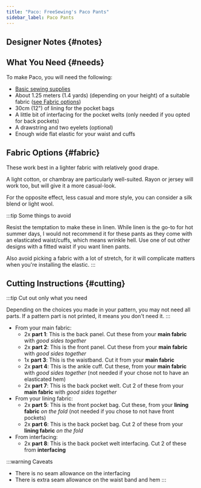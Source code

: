 ```yaml
---
title: "Paco: FreeSewing's Paco Pants"
sidebar_label: Paco Pants
---
```



<DocusaurusDoc>
  <DesignInfo design="paco" noDocsLink />
</DocusaurusDoc>

## Designer Notes {#notes}

<Notes />

## What You Need {#needs}

To make Paco, you will need the following:

- [Basic sewing supplies](/docs/sewing/basic-sewing-supplies)
- About 1.25 meters (1.4 yards) (depending on your height) of a suitable fabric
  ([see Fabric options](#fabric))
- 30cm (12") of lining for the pocket bags
- A little bit of interfacing for the pocket welts (only needed if you opted
  for back pockets)
- A drawstring and two eyelets (optional)
- Enough wide flat elastic for your waist and cuffs

## Fabric Options {#fabric}

These work best in a lighter fabric with relatively good drape.

A light cotton, or chambray are particularly well-suited.
Rayon or jersey will work too, but will give it a more casual-look.

For the opposite effect, less casual and more style, you can consider a silk
blend or light wool.

:::tip Some things to avoid

Resist the temptation to make these in linen.
While linen is the go-to for hot summer days, I would not recommend it for these pants
as they come with an elasticated waist/cuffs, which means wrinkle hell.
Use one of out other designs with a fitted waist if you want linen pants.

Also avoid picking a fabric with a lot of stretch, for it will complicate
matters when you're installing the elastic.
:::

## Cutting Instructions {#cutting}

:::tip Cut out only what you need

Depending on the choices you made in your pattern, you may not need all parts.
If a pattern part is not printed, it means you don't need it.
:::

- From your main fabric:
  - 2x **part 1**: This is the back panel. Cut these from your **main fabric**
    with _good sides together_
  - 2x **part 2**: This is the front panel. Cut these from your **main fabric**
    with _good sides together_
  - 1x **part 3**: This is the waistband. Cut it from your **main fabric**
  - 2x **part 4**: This is the ankle cuff. Cut these, from your **main fabric**
    with _good sides together_ (not needed if your chose not to have an
    elasticated hem)
  - 2x **part 7**: This is the back pocket welt. Cut 2 of these from your
    **main fabric** with _good sides together_
- From your lining fabric:
  - 2x **part 5**: This is the front pocket bag. Cut these, from your **lining
    fabric** _on the fold_ (not needed if you chose to not have front pockets)
  - 2x **part 6**: This is the back pocket bag. Cut 2 of these from your
    **lining fabric** _on the fold_
- From interfacing:
  - 2x **part 8**: This is the back pocket welt interfacing. Cut 2 of these
    from **interfacing**

:::warning Caveats

- There is no seam allowance on the interfacing
- There is extra seam allowance on the waist band and hem
  :::
